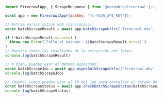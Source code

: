 ```js Node
import FirecrawlApp, { ScrapeResponse } from '@mendable/firecrawl-js';

const app = new FirecrawlApp({apiKey: "fc-YOUR_API_KEY"});

// Extrae varios sitios web (sincrónico):
const batchScrapeResult = await app.batchScrapeUrls(['firecrawl.dev', 'mendable.ai'], { formats: ['markdown', 'html'] });

if (!batchScrapeResult.success) {
  throw new Error(`Fallo al extraer: ${batchScrapeResult.error}`)
}
// Muestra todos los resultados de la extracción por lotes:
console.log(batchScrapeResult)

// O bien, puedes usar el método asíncrono:
const batchScrapeJob = await app.asyncBulkScrapeUrls(['firecrawl.dev', 'mendable.ai'], { formats: ['markdown', 'html'] });
console.log(batchScrapeJob)

// (async) Luego puedes usar el ID del job para consultar el estado de la extracción por lotes:
const batchScrapeStatus = await app.checkBatchScrapeStatus(batchScrapeJob.id);
console.log(batchScrapeStatus)
```
